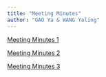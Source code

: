 ---
title: "Meeting Minutes"
author: "GAO Ya & WANG Yaling"
---

[Meeting Minutes 1](https://docs.google.com/document/d/1fMDq-XP4OvstSniro1vLCGvtFl8ZM5N7ZDGnyosWZEw/edit?usp=sharing)

[Meeting Minutes 2](https://docs.google.com/document/d/1yCj3rFGA6iAORzFNoArmb8e6r9zf9hqZl9Ct06pEKoo/edit?usp=sharing)

[Meeting Minutes 3](https://docs.google.com/document/d/1TOZgaAE18RgKsT0vSNxSHokxyIujSNH2ElFRZNZbuHM/edit?usp=sharing)

